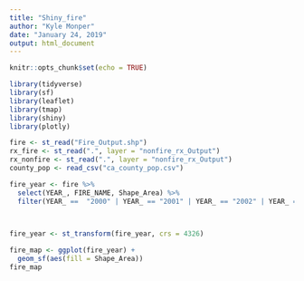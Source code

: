 ```yaml
---
title: "Shiny_fire"
author: "Kyle Monper"
date: "January 24, 2019"
output: html_document
---
```


```r
knitr::opts_chunk$set(echo = TRUE)
```

```r
library(tidyverse)
library(sf)
library(leaflet)
library(tmap)
library(shiny)
library(plotly)

fire <- st_read("Fire_Output.shp")
rx_fire <- st_read(".", layer = "nonfire_rx_Output")
rx_nonfire <- st_read(".", layer = "nonfire_rx_Output")
county_pop <- read_csv("ca_county_pop.csv")

```


```r


fire_year <- fire %>% 
  select(YEAR_, FIRE_NAME, Shape_Area) %>% 
  filter(YEAR_ ==  "2000" | YEAR_ == "2001" | YEAR_ == "2002" | YEAR_ == "2003")
  


fire_year <- st_transform(fire_year, crs = 4326)

```


```r

fire_map <- ggplot(fire_year) +
  geom_sf(aes(fill = Shape_Area))
fire_map

```




















